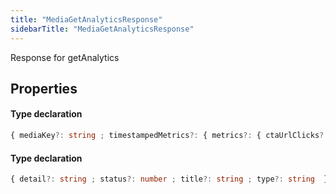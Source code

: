 ```yaml
---
title: "MediaGetAnalyticsResponse"
sidebarTitle: "MediaGetAnalyticsResponse"
---
```


Response for getAnalytics

## Properties

<ResponseField name="data" type="Object">


#### Type declaration

```ts
{ mediaKey?: string ; timestampedMetrics?: { metrics?: { ctaUrlClicks?: number ; ctaWatchClicks?: number ; playFromTap?: number ; playback25?: number ; playback50?: number ; playback75?: number ; playbackComplete?: number ; playbackStart?: number ; videoViews?: number ; watchTimeMs?: number  } ; timestamp?: string  }[]  }[]
```
</ResponseField>



<ResponseField name="errors" type="Object">


#### Type declaration

```ts
{ detail?: string ; status?: number ; title?: string ; type?: string  }[]
```
</ResponseField>

